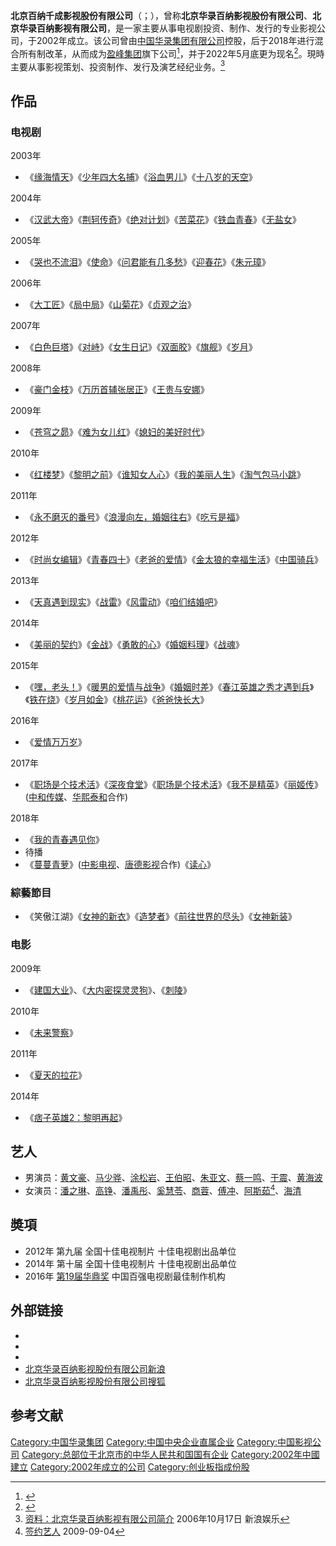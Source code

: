 {{Refimprove|time=2020-08-14T13:01:56+00:00}}
{{Infobox_Company 
| company_name = 北京百纳千成影视股份有限公司
| company_name_en = Beijing Baination Pictures Co.,Ltd.
| company_logo = [[File:华录百纳.gif|File:华录百纳.gif]]
| company_type = [[上市公司|上市公司]]
| traded_as = {{Szse|300291}}
| foundation = {{Start date and age|2002|6|19}}
| location   = {{CHN}}[[北京市|北京市]][[石景山区|石景山区]]西井路3号3号楼5365
| key_people = 方刚（董事长、总裁）
| industry = 商务服务业
| products = [[电影|电影]]、[[电视剧|电视剧]]
| major_shareholder = [[盈峰集团|盈峰集团有限公司]]（27.44%）<br>[[中国华录集团|华录资本控股有限公司]]（7.03%）
| homepage = {{URL|www.hualbn.com}}
}}
'''北京百纳千成影视股份有限公司'''（'''{{lang-en|Beijing Baination Pictures Co.,Ltd.}}'''；{{szse|300291|name=百纳千成}}），曾称'''北京华录百纳影视股份有限公司'''、'''北京华录百纳影视有限公司'''，是一家主要从事电视剧投资、制作、发行的专业影视公司，于2002年成立。该公司曾由[[中国华录集团有限公司|中国华录集团有限公司]]控股，后于2018年进行混合所有制改革，从而成为[[盈峰集团|盈峰集团]]旗下公司<ref>{{Cite news|author=李大伟|editor=陈莉、陈荻雁|title=盈峰系华录百纳退出广东蓝火 曾斥资25亿收购|url=https://www.bjnews.com.cn/detail/159436374915248.html|date=2020-07-10|publisher=[[新京报|新京报网]]|access-date=2022-06-04}}</ref>，并于2022年5月底更为现名<ref>{{Cite web|title=北京百纳千成影视股份有限公司关于变更公司名称、证券简称暨完成工商变更登记的公告|url=http://www.szse.cn/disclosure/listed/bulletinDetail/index.html?aedb4f19-d4af-4686-af57-6e6f1b11e985|date=2022-06-01|publisher=[[深圳证券交易所|深圳证券交易所]]|access-date=2022-06-04}}</ref>。現時主要从事影视策划、投资制作、发行及演艺经纪业务。<ref>[http://ent.sina.com.cn/v/2006-10-17/16051288060.shtml 资料：北京华录百纳影视有限公司简介] {{Wayback|url=http://ent.sina.com.cn/v/2006-10-17/16051288060.shtml |date=20131222152533 }}2006年10月17日  新浪娱乐</ref>

== 作品 ==
===电视剧===
; 2003年
* 《[[缘海情天|缘海情天]]》《[[少年四大名捕|少年四大名捕]]》《[[浴血男儿|浴血男儿]]》《[[十八岁的天空|十八岁的天空]]》
; 2004年
* 《[[汉武大帝|汉武大帝]]》《[[荆轲传奇|荆轲传奇]]》《[[绝对计划|绝对计划]]》《[[苦菜花|苦菜花]]》《[[铁血青春|铁血青春]]》《[[无盐女|无盐女]]》
; 2005年
*《[[哭也不流泪|哭也不流泪]]》《[[使命|使命]]》《[[问君能有几多愁|问君能有几多愁]]》《[[迎春花|迎春花]]》《[[朱元璋|朱元璋]]》
; 2006年
* 《[[大工匠|大工匠]]》《[[局中局|局中局]]》《[[山菊花|山菊花]]》《[[贞观之治|贞观之治]]》
; 2007年
* 《[[白色巨塔|白色巨塔]]》《[[对峙|对峙]]》《[[女生日记|女生日记]]》《[[双面胶|双面胶]]》《[[旗舰|旗舰]]》《[[岁月|岁月]]》
; 2008年
*《[[豪门金枝|豪门金枝]]》《[[万历首辅张居正|万历首辅张居正]]》《[[王贵与安娜|王贵与安娜]]》
; 2009年
*《[[苍穹之昴_(电视剧)|苍穹之昴]]》《[[难为女儿红|难为女儿红]]》《[[媳妇的美好时代|媳妇的美好时代]]》
; 2010年
*《[[红楼梦_(2010年电视剧)|红楼梦]]》《[[黎明之前_(电视剧)|黎明之前]]》《[[谁知女人心|谁知女人心]]》《[[我的美丽人生|我的美丽人生]]》《[[淘气包马小跳|淘气包马小跳]]》
; 2011年
*《[[永不磨灭的番号|永不磨灭的番号]]》《[[浪漫向左，婚姻往右|浪漫向左，婚姻往右]]》《[[吃亏是福|吃亏是福]]》
; 2012年
*《[[时尚女编辑|时尚女编辑]]》《[[青春四十|青春四十]]》《[[老爸的爱情|老爸的爱情]]》《[[金太狼的幸福生活|金太狼的幸福生活]]》《[[中国骑兵|中国骑兵]]》
; 2013年
*《[[天真遇到现实|天真遇到现实]]》《[[战雷|战雷]]》《[[风雷动|风雷动]]》《[[咱们结婚吧|咱们结婚吧]]》
; 2014年
*《[[美丽的契约|美丽的契约]]》《[[金战|金战]]》《[[勇敢的心_(电视剧)|勇敢的心]]》《[[婚姻料理|婚姻料理]]》《[[战魂|战魂]]》
; 2015年
*《[[嘿，老头！|嘿，老头！]]》《[[暖男的爱情与战争|暖男的爱情与战争]]》《[[婚姻时差|婚姻时差]]》《[[春江英雄之秀才遇到兵|春江英雄之秀才遇到兵]]》《[[铁在烧|铁在烧]]》《[[岁月如金|岁月如金]]》《[[桃花运_(电视剧)|桃花运]]》《[[爸爸快长大|爸爸快长大]]》
; 2016年
*《[[爱情万万岁|爱情万万岁]]》
; 2017年
*《[[职场是个技术活|职场是个技术活]]》《[[深夜食堂_(亞洲華語版)|深夜食堂]]》《[[职场是个技术活|职场是个技术活]]》《[[我不是精英|我不是精英]]》《[[丽姬传|丽姬传]]》([[中和传媒|中和传媒]]、[[华熙泰和|华熙泰和]]合作)
; 2018年
*《[[我的青春遇见你|我的青春遇见你]]》
* 待播
*《[[蔓蔓青萝|蔓蔓青萝]]》([[中影电视|中影电视]]、[[唐德影视|唐德影视]]合作)《[[读心|读心]]》

===綜藝節目===
*《笑傲江湖》《[[女神的新衣|女神的新衣]]》《[[造梦者|造梦者]]》《[[前往世界的尽头|前往世界的尽头]]》《[[女神新装|女神新装]]》

===电影===
; 2009年
* 《[[建国大业|建国大业]]》、《[[大内密探灵灵狗|大内密探灵灵狗]]》、《[[刺陵|刺陵]]》
; 2010年
*《[[未来警察|未来警察]]》
; 2011年
*《[[夏天的拉花|夏天的拉花]]》
; 2014年
*《[[痞子英雄2：黎明再起|痞子英雄2：黎明再起]]》

== 艺人 ==
* 男演员：[[黄文豪|黄文豪]]、[[马少骅|马少骅]]、[[涂松岩|涂松岩]]、[[王伯昭|王伯昭]]、[[朱亚文|朱亚文]]、[[蔡一鸣|蔡一鸣]]、[[于震|于震]]、[[黄海波|黄海波]]
* 女演员：[[潘之琳|潘之琳]]、[[高铮|高铮]]、[[潘禹彤|潘禹彤]]、[[奚慧苓|奚慧苓]]、[[商蓉|商蓉]]、[[傅冲|傅冲]]、[[阿斯茹|阿斯茹]]<ref>[http://yule.sohu.com/s2009/3231/s266303327/ 签约艺人] {{Wayback|url=http://yule.sohu.com/s2009/3231/s266303327/ |date=20140113094052 }}2009-09-04</ref>、[[海清|海清]]

==奬項==
*2012年 第九届 全国十佳电视制片 十佳电视剧出品单位
*2014年 第十届 全国十佳电视制片 十佳电视剧出品单位
*2016年 [[第19届华鼎奖|第19届华鼎奖]] 中国百强电视剧最佳制作机构

==外部链接==
* {{官方网站|www.hualbn.com}}
* {{weibo|1310207891|百纳千成}}
* {{sinaweibo|hualubainajingji|北京华录百纳文化经纪有限公司}}
* [http://ent.sina.com.cn/f/v/hlbn/ 北京华录百纳影视股份有限公司]{{Wayback|url=http://ent.sina.com.cn/f/v/hlbn/ |date=20100822184745 }}[[新浪|新浪]]
* [http://yule.sohu.com/s2009/hlbnysgs/ 北京华录百纳影视股份有限公司]{{Wayback|url=http://yule.sohu.com/s2009/hlbnysgs/ |date=20111009185011 }}[[搜狐|搜狐]]

==参考文献==
{{Reflist}}

{{中国华录}}
{{中国唱片及影视公司}}
{{SZSECI}}
[[Category:中国华录集团|Category:中国华录集团]]
[[Category:中国中央企业直属企业|Category:中国中央企业直属企业]]
[[Category:中国影视公司|Category:中国影视公司]]
[[Category:总部位于北京市的中华人民共和国国有企业|Category:总部位于北京市的中华人民共和国国有企业]]
[[Category:2002年中國建立|Category:2002年中國建立]]
[[Category:2002年成立的公司|Category:2002年成立的公司]]
[[Category:创业板指成份股|Category:创业板指成份股]]